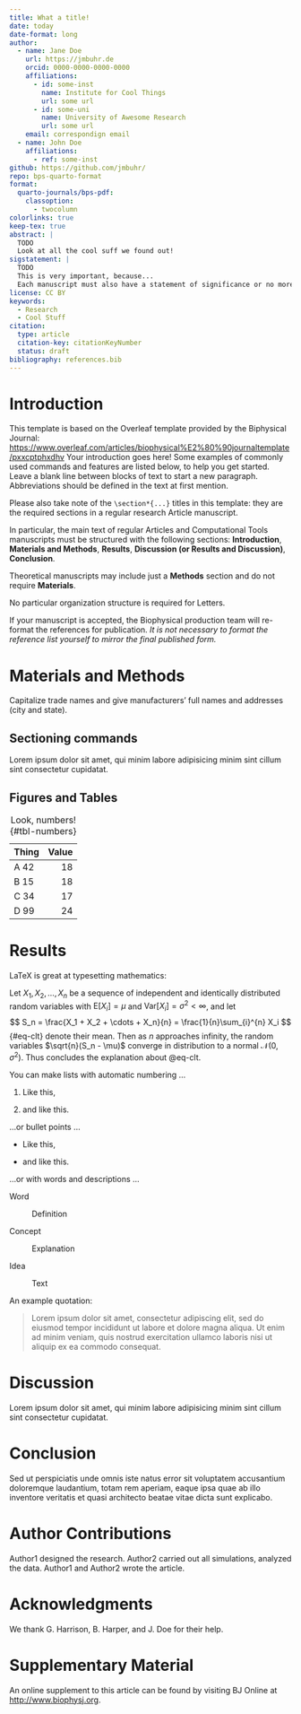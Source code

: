 ```yaml
---
title: What a title!
date: today
date-format: long
author:
  - name: Jane Doe
    url: https://jmbuhr.de
    orcid: 0000-0000-0000-0000
    affiliations:
      - id: some-inst
        name: Institute for Cool Things
        url: some url
      - id: some-uni
        name: University of Awesome Research
        url: some url
    email: correspondign email
  - name: John Doe
    affiliations:
      - ref: some-inst
github: https://github.com/jmbuhr/
repo: bps-quarto-format
format:
  quarto-journals/bps-pdf:
    classoption:
      - twocolumn
colorlinks: true
keep-tex: true
abstract: |
  TODO
  Look at all the cool suff we found out!
sigstatement: |
  TODO
  This is very important, because...
  Each manuscript must also have a statement of significance or no more than 120 words.
license: CC BY
keywords:
  - Research
  - Cool Stuff
citation:
  type: article
  citation-key: citationKeyNumber
  status: draft
bibliography: references.bib
---
```


# Introduction

This template is based on the Overleaf template provided by the Biphysical Journal:
<https://www.overleaf.com/articles/biophysical%E2%80%90journaltemplate/pxxcptphxdhv>
Your introduction goes here!
Some examples of commonly used commands and features are listed below, to help you get started.
Leave a blank line between blocks of text to start a new paragraph.
Abbreviations should be defined in the text at first mention.

Please also take note of the `\section*{...}` titles in this template:
they are the required sections in a regular research Article manuscript.

In particular, the main text of regular Articles and Computational Tools manuscripts must be structured with the following sections:
**Introduction**, **Materials and Methods**, **Results**, **Discussion
(or Results and Discussion)**, **Conclusion**.

Theoretical manuscripts may include just a **Methods** section and do not require **Materials**.

No particular organization structure is required for Letters.

If your manuscript is accepted, the Biophysical production team will re-format the references for publication.
*It is not necessary to format the reference list yourself to mirror the final published form.*

# Materials and Methods

Capitalize trade names and give manufacturers' full names and addresses
(city and state).

## Sectioning commands

Lorem ipsum dolor sit amet, qui minim labore adipisicing minim sint cillum sint consectetur cupidatat.

## Figures and Tables

Table: Look, numbers! {#tbl-numbers}

|Thing   | Value  |
|:-------|-------:|
|A 42    |      18|
|B 15    |      18|
|C 34    |      17|
|D 99    |      24|

# Results

LaTeX is great at typesetting mathematics:

Let $X_1, X_2, \ldots, X_n$ be a sequence of independent and identically
distributed random variables with $\text{E}[X_i] = \mu$ and
$\text{Var}[X_i] = \sigma^2 < \infty$, and let
$$
S_n = \frac{X_1 + X_2 + \cdots + X_n}{n}
      = \frac{1}{n}\sum_{i}^{n} X_i
$${#eq-clt}
denote their mean.
Then as $n$ approaches infinity, the random variables $\sqrt{n}(S_n - \mu)$ converge
in distribution to a normal $\mathcal{N}(0, \sigma^2)$.
Thus concludes the explanation about @eq-clt.

You can make lists with automatic numbering ...

1.  Like this,

2.  and like this.

...or bullet points ...

-   Like this,

-   and like this.

...or with words and descriptions ...

Word

:   Definition

Concept

:   Explanation

Idea

:   Text

An example quotation:

> Lorem ipsum dolor sit amet, consectetur adipiscing elit, sed do
> eiusmod tempor incididunt ut labore et dolore magna aliqua. Ut enim ad
> minim veniam, quis nostrud exercitation ullamco laboris nisi ut
> aliquip ex ea commodo consequat.

# Discussion

Lorem ipsum dolor sit amet, qui minim labore adipisicing minim sint cillum sint consectetur cupidatat.

# Conclusion

Sed ut perspiciatis unde omnis iste natus error sit voluptatem
accusantium doloremque laudantium, totam rem aperiam, eaque ipsa quae ab
illo inventore veritatis et quasi architecto beatae vitae dicta sunt
explicabo.

# Author Contributions

Author1 designed the research. Author2 carried out all simulations,
analyzed the data. Author1 and Author2 wrote the article.

# Acknowledgments

We thank G. Harrison, B. Harper, and J. Doe for their help.

# Supplementary Material

An online supplement to this article can be found by visiting BJ Online
at <http://www.biophysj.org>.

